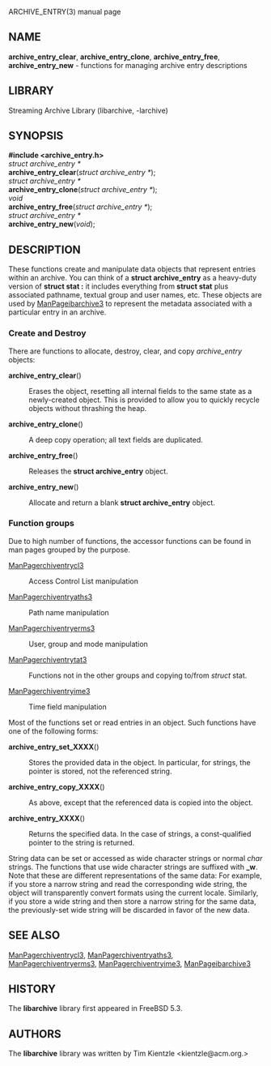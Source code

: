 ARCHIVE_ENTRY(3) manual page 
== NAME == 
'''archive_entry_clear''', 
'''archive_entry_clone''', 
'''archive_entry_free''', 
'''archive_entry_new''' 
- functions for managing archive entry descriptions 
== LIBRARY == 
Streaming Archive Library (libarchive, -larchive) 
== SYNOPSIS == 
'''<nowiki>#include <archive_entry.h></nowiki>''' 
<br> 
''struct archive_entry *'' 
<br> 
'''archive_entry_clear'''(''struct archive_entry *''); 
<br> 
''struct archive_entry *'' 
<br> 
'''archive_entry_clone'''(''struct archive_entry *''); 
<br> 
''void'' 
<br> 
'''archive_entry_free'''(''struct archive_entry *''); 
<br> 
''struct archive_entry *'' 
<br> 
'''archive_entry_new'''(''void''); 
== DESCRIPTION == 
These functions create and manipulate data objects that 
represent entries within an archive. 
You can think of a 
'''struct archive_entry''' 
as a heavy-duty version of 
'''struct stat :''' 
it includes everything from 
'''struct stat''' 
plus associated pathname, textual group and user names, etc. 
These objects are used by 
[[ManPageibarchive3]] 
to represent the metadata associated with a particular 
entry in an archive. 
=== Create and Destroy=== 
There are functions to allocate, destroy, clear, and copy 
''archive_entry'' 
objects: 
<dl> 
<dt>'''archive_entry_clear'''()</dt><dd> 
Erases the object, resetting all internal fields to the 
same state as a newly-created object. 
This is provided to allow you to quickly recycle objects 
without thrashing the heap. 
</dd><dt>'''archive_entry_clone'''()</dt><dd> 
A deep copy operation; all text fields are duplicated. 
</dd><dt>'''archive_entry_free'''()</dt><dd> 
Releases the 
'''struct archive_entry''' 
object. 
</dd><dt>'''archive_entry_new'''()</dt><dd> 
Allocate and return a blank 
'''struct archive_entry''' 
object. 
</dd></dl> 
=== Function groups=== 
Due to high number of functions, the accessor functions can be found in 
man pages grouped by the purpose. 
<dl> 
<dt>[[ManPagerchiventrycl3]]</dt><dd> 
Access Control List manipulation 
</dd><dt>[[ManPagerchiventryaths3]]</dt><dd> 
Path name manipulation 
</dd><dt>[[ManPagerchiventryerms3]]</dt><dd> 
User, group and mode manipulation 
</dd><dt>[[ManPagerchiventrytat3]]</dt><dd> 
Functions not in the other groups and copying to/from 
''struct'' stat. 
</dd><dt>[[ManPagerchiventryime3]]</dt><dd> 
Time field manipulation 
</dd></dl> 

Most of the functions set or read entries in an object. 
Such functions have one of the following forms: 
<dl> 
<dt>'''archive_entry_set_XXXX'''()</dt><dd> 
Stores the provided data in the object. 
In particular, for strings, the pointer is stored, 
not the referenced string. 
</dd><dt>'''archive_entry_copy_XXXX'''()</dt><dd> 
As above, except that the referenced data is copied 
into the object. 
</dd><dt>'''archive_entry_XXXX'''()</dt><dd> 
Returns the specified data. 
In the case of strings, a const-qualified pointer to 
the string is returned. 
</dd></dl> 
String data can be set or accessed as wide character strings 
or normal 
''char'' 
strings. 
The functions that use wide character strings are suffixed with 
'''_w'''. 
Note that these are different representations of the same data: 
For example, if you store a narrow string and read the corresponding 
wide string, the object will transparently convert formats 
using the current locale. 
Similarly, if you store a wide string and then store a 
narrow string for the same data, the previously-set wide string will 
be discarded in favor of the new data. 
== SEE ALSO == 
[[ManPagerchiventrycl3]], 
[[ManPagerchiventryaths3]], 
[[ManPagerchiventryerms3]], 
[[ManPagerchiventryime3]], 
[[ManPageibarchive3]] 
== HISTORY == 
The 
'''libarchive''' 
library first appeared in 
FreeBSD 5.3. 
== AUTHORS == 
The 
'''libarchive''' 
library was written by 
Tim Kientzle  &lt;kientzle@acm.org.&gt; 
